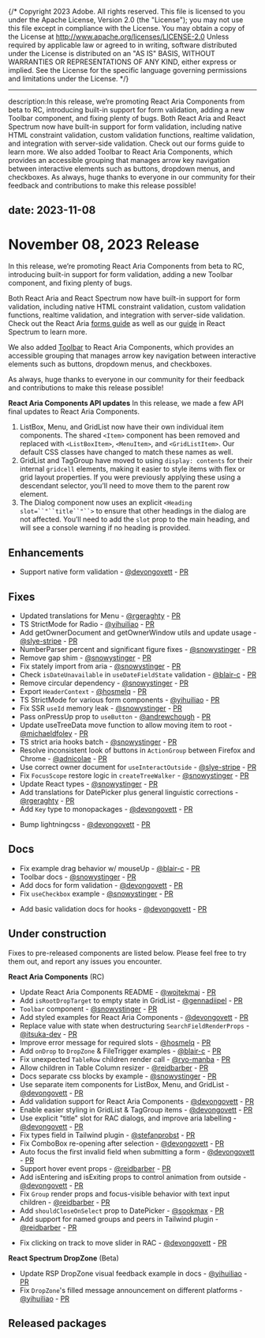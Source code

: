 {/* Copyright 2023 Adobe. All rights reserved.
This file is licensed to you under the Apache License, Version 2.0 (the "License");
you may not use this file except in compliance with the License. You may obtain a copy
of the License at http://www.apache.org/licenses/LICENSE-2.0
Unless required by applicable law or agreed to in writing, software distributed under
the License is distributed on an "AS IS" BASIS, WITHOUT WARRANTIES OR REPRESENTATIONS
OF ANY KIND, either express or implied. See the License for the specific language
governing permissions and limitations under the License. */}


---
description:In this release, we’re promoting React Aria Components from beta to RC, introducing built-in support for form validation, adding a new Toolbar component, and fixing plenty of bugs. Both React Aria and React Spectrum now have built-in support for form validation, including native HTML constraint validation, custom validation functions, realtime validation, and integration with server-side validation. Check out our forms guide to learn more. We also added Toolbar to React Aria Components, which provides an accessible grouping that manages arrow key navigation between interactive elements such as buttons, dropdown menus, and checkboxes. As always, huge thanks to everyone in our community for their feedback and contributions to make this release possible!

date: 2023-11-08
---

# November 08, 2023 Release

In this release, we’re promoting React Aria Components from beta to RC, introducing built-in support for form validation, adding a new Toolbar component, and fixing plenty of bugs.

Both React Aria and React Spectrum now have built-in support for form validation, including native HTML constraint validation, custom validation functions, realtime validation, and integration with server-side validation. Check out the React Aria [forms guide](https://react-spectrum.adobe.com/react-aria/forms.html) as well as our [guide](https://react-spectrum.adobe.com/react-spectrum/forms.html) in React Spectrum to learn more.

We also added [Toolbar](https://react-spectrum.adobe.com/react-aria/Toolbar.html) to React Aria Components, which provides an accessible grouping that manages arrow key navigation between interactive elements such as buttons, dropdown menus, and checkboxes.

As always, huge thanks to everyone in our community for their feedback and contributions to make this release possible!

**React Aria Components API updates**
In this release, we made a few API final updates to React Aria Components.


1. ListBox, Menu, and GridList now have their own individual item components. The shared `<Item>` component has been removed and replaced with `<ListBoxItem>`, `<MenuItem>`, and `<GridListItem>`. Our default CSS classes have changed to match these names as well.
2. GridList and TagGroup have moved to using `display: contents` for their internal `gridcell` elements, making it easier to style items with flex or grid layout properties. If you were previously applying these using a descendant selector, you’ll need to move them to the parent row element.
3. The Dialog component now uses an explicit `<Heading slot=``"``title``"``>` to ensure that other headings in the dialog are not affected. You’ll need to add the `slot` prop to the main heading, and will see a console warning if no heading is provided.


## Enhancements
- Support native form validation - [@devongovett](https://github.com/devongovett) - [PR](https://github.com/adobe/react-spectrum/pull/5288)

## Fixes
- Updated translations for Menu - [@rgeraghty](https://github.com/rgeraghty) - [PR](https://github.com/adobe/react-spectrum/pull/5182)
- TS StrictMode for Radio - [@yihuiliao](https://github.com/yihuiliao) - [PR](https://github.com/adobe/react-spectrum/pull/5193)
- Add getOwnerDocument and getOwnerWindow utils and update usage - [@slye-stripe](https://github.com/slye-stripe) - [PR](https://github.com/adobe/react-spectrum/pull/5096)
- NumberParser percent and significant figure fixes - [@snowystinger](https://github.com/snowystinger) - [PR](https://github.com/adobe/react-spectrum/pull/5156)
- Remove gap shim - [@snowystinger](https://github.com/snowystinger) - [PR](https://github.com/adobe/react-spectrum/pull/5229)
- Fix stately import from aria - [@snowystinger](https://github.com/snowystinger) - [PR](https://github.com/adobe/react-spectrum/pull/5251)
- Check `isDateUnavailable` in `useDateFieldState` validation - [@blair-c](https://github.com/blair-c) - [PR](https://github.com/adobe/react-spectrum/pull/5239)
- Remove circular dependency - [@snowystinger](https://github.com/snowystinger) - [PR](https://github.com/adobe/react-spectrum/pull/5256)
- Export `HeaderContext` - [@hosmelq](https://github.com/hosmelq) - [PR](https://github.com/adobe/react-spectrum/pull/5264)
- TS StrictMode for various form components - [@yihuiliao](https://github.com/yihuiliao) - [PR](https://github.com/adobe/react-spectrum/pull/5218)
- Fix SSR `useId` memory leak - [@snowystinger](https://github.com/snowystinger) - [PR](https://github.com/adobe/react-spectrum/pull/5268)
- Pass onPressUp prop to `useButton` - [@andrewchough](https://github.com/andrewchough) - [PR](https://github.com/adobe/react-spectrum/pull/5219)
- Update useTreeData move function to allow moving item to root - [@michaeldfoley](https://github.com/michaeldfoley) - [PR](https://github.com/adobe/react-spectrum/pull/5277)
- TS strict aria hooks batch - [@snowystinger](https://github.com/snowystinger) - [PR](https://github.com/adobe/react-spectrum/pull/5069)
- Resolve inconsistent look of buttons in `ActionGroup` between Firefox and Chrome - [@adnicolae](https://github.com/adnicolae) - [PR](https://github.com/adobe/react-spectrum/pull/5293)
- Use correct owner document for `useInteractOutside` - [@slye-stripe](https://github.com/slye-stripe) - [PR](https://github.com/adobe/react-spectrum/pull/5306)
- Fix `FocusScope` restore logic in `createTreeWalker` - [@snowystinger](https://github.com/snowystinger) - [PR](https://github.com/adobe/react-spectrum/pull/5131)
- Update React types - [@snowystinger](https://github.com/snowystinger) - [PR](https://github.com/adobe/react-spectrum/pull/5237)
- Add translations for DatePicker plus general linguistic corrections - [@rgeraghty](https://github.com/rgeraghty) - [PR](https://github.com/adobe/react-spectrum/pull/5360)
- Add `Key` type to monopackages - [@devongovett](https://github.com/devongovett) - [PR](https://github.com/adobe/react-spectrum/pull/5362)
* Bump lightningcss - [@devongovett](https://github.com/devongovett) - [PR](https://github.com/adobe/react-spectrum/pull/5379)

## Docs
- Fix example drag behavior w/ mouseUp - [@blair-c](https://github.com/blair-c) - [PR](https://github.com/adobe/react-spectrum/pull/5190)
- Toolbar docs - [@snowystinger](https://github.com/snowystinger) - [PR](https://github.com/adobe/react-spectrum/pull/5327)
- Add docs for form validation - [@devongovett](https://github.com/devongovett) - [PR](https://github.com/adobe/react-spectrum/pull/5343)
- Fix `useCheckbox` example - [@snowystinger](https://github.com/snowystinger) - [PR](https://github.com/adobe/react-spectrum/pull/5185)
* Add basic validation docs for hooks - [@devongovett](https://github.com/devongovett) - [PR](https://github.com/adobe/react-spectrum/pull/5375)

## Under construction

Fixes to pre-released components are listed below. Please feel free to try them out, and report any issues you encounter.

**React Aria Components** (RC)

- Update React Aria Components README - [@wojtekmaj](https://github.com/wojtekmaj) - [PR](https://github.com/adobe/react-spectrum/pull/5188)
- Add `isRootDropTarget` to empty state in GridList - [@gennadiipel](https://github.com/gennadiipel) - [PR](https://github.com/adobe/react-spectrum/pull/5211)
- `Toolbar` component - [@snowystinger](https://github.com/snowystinger) - [PR](https://github.com/adobe/react-spectrum/pull/5080)
- Add styled examples for React Aria Components - [@devongovett](https://github.com/devongovett) - [PR](https://github.com/adobe/react-spectrum/pull/5226)
- Replace value with state when destructuring `SearchFieldRenderProps` - [@itsuka-dev](https://github.com/itsuka-dev) - [PR](https://github.com/adobe/react-spectrum/pull/5250)
- Improve error message for required slots - [@hosmelq](https://github.com/hosmelq) - [PR](https://github.com/adobe/react-spectrum/pull/5271)
- Add `onDrop` to `DropZone` & FileTrigger examples - [@blair-c](https://github.com/blair-c) - [PR](https://github.com/adobe/react-spectrum/pull/5270)
- Fix unexpected `TableRow` children render call - [@ryo-manba](https://github.com/ryo-manba) - [PR](https://github.com/adobe/react-spectrum/pull/5265)
- Allow children in Table Column resizer - [@reidbarber](https://github.com/reidbarber) - [PR](https://github.com/adobe/react-spectrum/pull/5311)
- Docs separate css blocks by example - [@snowystinger](https://github.com/snowystinger) - [PR](https://github.com/adobe/react-spectrum/pull/5050)
- Use separate item components for ListBox, Menu, and GridList - [@devongovett](https://github.com/devongovett) - [PR](https://github.com/adobe/react-spectrum/pull/5317)
- Add validation support for React Aria Components - [@devongovett](https://github.com/devongovett) - [PR](https://github.com/adobe/react-spectrum/pull/5313)
- Enable easier styling in GridList & TagGroup items - [@devongovett](https://github.com/devongovett) - [PR](https://github.com/adobe/react-spectrum/pull/5322)
- Use explicit "title" slot for RAC dialogs, and improve aria labelling - [@devongovett](https://github.com/devongovett) - [PR](https://github.com/adobe/react-spectrum/pull/5323)
- Fix types field in Tailwind plugin - [@stefanprobst](https://github.com/stefanprobst) - [PR](https://github.com/adobe/react-spectrum/pull/5326)
- Fix ComboBox re-opening after selection - [@devongovett](https://github.com/devongovett) - [PR](https://github.com/adobe/react-spectrum/pull/5354)
- Auto focus the first invalid field when submitting a form - [@devongovett](https://github.com/devongovett) - [PR](https://github.com/adobe/react-spectrum/pull/5344)
- Support hover event props - [@reidbarber](https://github.com/reidbarber) - [PR](https://github.com/adobe/react-spectrum/pull/5351)
- Add isEntering and isExiting props to control animation from outside - [@devongovett](https://github.com/devongovett) - [PR](https://github.com/adobe/react-spectrum/pull/5358)
- Fix `Group` render props and focus-visible behavior with text input children - [@reidbarber](https://github.com/reidbarber) - [PR](https://github.com/adobe/react-spectrum/pull/5359)
- Add `shouldCloseOnSelect` prop to DatePicker - [@sookmax](https://github.com/sookmax) - [PR](https://github.com/adobe/react-spectrum/pull/5316)
- Add support for named groups and peers in Tailwind plugin - [@reidbarber](https://github.com/reidbarber) - [PR](https://github.com/adobe/react-spectrum/pull/5178)
* Fix clicking on track to move slider in RAC - [@devongovett](https://github.com/devongovett) - [PR](https://github.com/adobe/react-spectrum/pull/5383)


**React Spectrum DropZone** (Beta)

- Update RSP DropZone visual feedback example in docs - [@yihuiliao](https://github.com/yihuiliao) - [PR](https://github.com/adobe/react-spectrum/pull/5207)
- Fix `DropZone`'s filled message announcement on different platforms - [@yihuiliao](https://github.com/yihuiliao) - [PR](https://github.com/adobe/react-spectrum/pull/5123)



## Released packages

```

```
